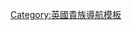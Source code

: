 {{Navbox
| name  = 戈申子爵
| title = {{link-en|戈申子爵|Viscount Goschen}}
| state = {{{state|autocollapse}}}
| bodyclass = hlist
| list1 =
* [[第一代戈申子爵喬治·戈申|第一代子爵喬治·戈申]]（1900年－1907年）
* {{link-en|第二代戈申子爵喬治·戈申|George Goschen, 2nd Viscount Goschen|第二代子爵喬治·戈申}}（1907年－1952年）
* {{link-en|第三代戈申子爵約翰·戈申|John Goschen, 3rd Viscount Goschen|第三代子爵約翰·戈申}}（1952年－1977年）
* {{link-en|第四代戈申子爵吉爾斯·戈申|Giles Goschen, 4th Viscount Goschen|第四代子爵吉爾斯·戈申}}（1977年至今）
}}<noinclude>
{{collapsible option}}
[[Category:英國貴族導航模板]]
</noinclude>